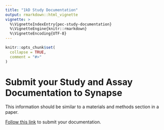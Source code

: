 ```yaml
---
title: "1kD Study Documentation"
output: rmarkdown::html_vignette
vignette: >
  %\VignetteIndexEntry{pec-study-documentation}
  %\VignetteEngine{knitr::rmarkdown}
  %\VignetteEncoding{UTF-8}
---
```


```r
knitr::opts_chunk$set(
  collapse = TRUE,
  comment = "#>"
)
```

# Submit your Study and Assay Documentation to Synapse

This information should be similar to a materials and methods section in a paper. 

[Follow this link](https://www.synapse.org/#!Synapse:syn25150011){target="_blank"} to submit your documentation.
